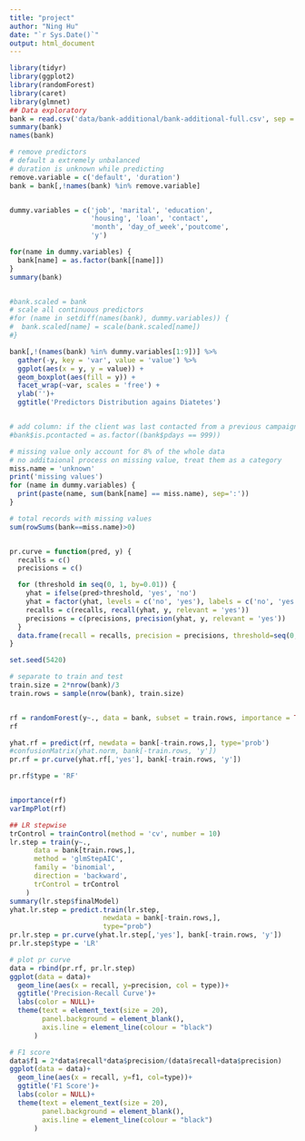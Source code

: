 ```yaml
---
title: "project"
author: "Ning Hu"
date: "`r Sys.Date()`"
output: html_document
---
```


```r
library(tidyr)
library(ggplot2)
library(randomForest)
library(caret)
library(glmnet)
## Data exploratory
bank = read.csv('data/bank-additional/bank-additional-full.csv', sep = ';')
summary(bank)
names(bank)

# remove predictors
# default a extremely unbalanced
# duration is unknown while predicting
remove.variable = c('default', 'duration')
bank = bank[,!names(bank) %in% remove.variable]


dummy.variables = c('job', 'marital', 'education', 
                    'housing', 'loan', 'contact',
                    'month', 'day_of_week','poutcome',
                    'y')

for(name in dummy.variables) {
  bank[name] = as.factor(bank[[name]])
}
summary(bank)


#bank.scaled = bank
# scale all continuous predictors
#for (name in setdiff(names(bank), dummy.variables)) {
#  bank.scaled[name] = scale(bank.scaled[name])
#}

bank[,!(names(bank) %in% dummy.variables[1:9])] %>% 
  gather(-y, key = 'var', value = 'value') %>%
  ggplot(aes(x = y, y = value)) +
  geom_boxplot(aes(fill = y)) +
  facet_wrap(~var, scales = 'free') +
  ylab('')+
  ggtitle('Predictors Distribution agains Diatetes')


# add column: if the client was last contacted from a previous campaign
#bank$is.pcontacted = as.factor((bank$pdays == 999))

# missing value only account for 8% of the whole data
# no additaional process on missing value, treat them as a category
miss.name = 'unknown'
print('missing values')
for (name in dummy.variables) {
  print(paste(name, sum(bank[name] == miss.name), sep=':')) 
}

# total records with missing values
sum(rowSums(bank==miss.name)>0)


pr.curve = function(pred, y) {
  recalls = c()
  precisions = c()

  for (threshold in seq(0, 1, by=0.01)) {
    yhat = ifelse(pred>threshold, 'yes', 'no')
    yhat = factor(yhat, levels = c('no', 'yes'), labels = c('no', 'yes'))
    recalls = c(recalls, recall(yhat, y, relevant = 'yes'))
    precisions = c(precisions, precision(yhat, y, relevant = 'yes'))
  }
  data.frame(recall = recalls, precision = precisions, threshold=seq(0, 1, by=0.01))
}

set.seed(5420)

# separate to train and test
train.size = 2*nrow(bank)/3
train.rows = sample(nrow(bank), train.size)


rf = randomForest(y~., data = bank, subset = train.rows, importance = TRUE)
rf

yhat.rf = predict(rf, newdata = bank[-train.rows,], type='prob')
#confusionMatrix(yhat.norm, bank[-train.rows, 'y'])
pr.rf = pr.curve(yhat.rf[,'yes'], bank[-train.rows, 'y'])

pr.rf$type = 'RF'


importance(rf)
varImpPlot(rf)

## LR stepwise
trControl = trainControl(method = 'cv', number = 10)
lr.step = train(y~.,
      data = bank[train.rows,],
      method = 'glmStepAIC',
      family = 'binomial',
      direction = 'backward',
      trControl = trControl
    )
summary(lr.step$finalModel)
yhat.lr.step = predict.train(lr.step,
                       newdata = bank[-train.rows,],
                       type="prob")
pr.lr.step = pr.curve(yhat.lr.step[,'yes'], bank[-train.rows, 'y'])
pr.lr.step$type = 'LR'

# plot pr curve
data = rbind(pr.rf, pr.lr.step)
ggplot(data = data)+
  geom_line(aes(x = recall, y=precision, col = type))+
  ggtitle('Precision-Recall Curve')+
  labs(color = NULL)+
  theme(text = element_text(size = 20), 
        panel.background = element_blank(),
        axis.line = element_line(colour = "black")
      )

# F1 score
data$f1 = 2*data$recall*data$precision/(data$recall+data$precision)
ggplot(data = data)+
  geom_line(aes(x = recall, y=f1, col=type))+
  ggtitle('F1 Score')+
  labs(color = NULL)+
  theme(text = element_text(size = 20), 
        panel.background = element_blank(),
        axis.line = element_line(colour = "black")
      )

```
